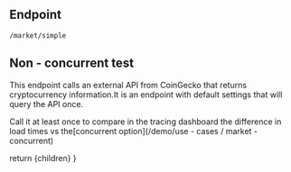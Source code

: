 
## Endpoint
  ```
/market/simple
```

## Non - concurrent test
This endpoint calls an external API from CoinGecko that returns cryptocurrency information.It is an endpoint with default settings that will query the API once.

Call it at least once to compare in the tracing dashboard the difference in load times vs the[concurrent option](/demo/use - cases / market - concurrent)

  <URLInputBox endpoint="http://localhost:8080/market/simple" placeholder="" />

  return <MdxLayout>{children}</MdxLayout>
}
